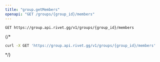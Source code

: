 ```yaml
---
title: "group.getMembers"
openapi: "GET /groups/{group_id}/members"
---
```


```
GET https://group.api.rivet.gg/v1/groups/{group_id}/members
```


{/*<RequestExample>
```bash curl
curl -X GET 'https://group.api.rivet.gg/v1/groups/{group_id}/members'
```
</RequestExample>*/}
